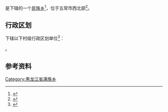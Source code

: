 {{中国乡级行政区
| 总面积 = 413平方公里
| 户籍人口 = 4万人
|23/01/84/209/000}}

'''{{PAGENAMEBASE}}'''是{{PRC admin/fullname|23/01/84/209/000|3}}下辖的一个[[民族乡|民族乡]]<ref>{{PRC admin/ref sgc|{{PRC admin/parent|23/01/84/209/000}}}}</ref>，位于五常市西北部<ref>{{Cite web |url=http://www.chinaquhua.cn/heilongjiang/ |title=红旗满族乡 |access-date=2011-09-13 |archive-date=2011-08-22 |archive-url=https://web.archive.org/web/20110822123644/http://www.chinaquhua.cn/heilongjiang/ |dead-url=yes }}</ref>。

== 行政区划 ==
{{PAGENAMEBASE}}下辖以下村级行政区划单位<ref>{{PRC admin/ref sgc|23/01/84/209/000}}</ref>：

{{PRC admin/children|23/01/84/209/000}}。

== 参考资料 ==
{{reflist}}

{{黑龙江行政区划小作品}}
{{PRC admin/navcat|23/01/84/209/000}}
[[Category:黑龙江省满族乡|Category:黑龙江省满族乡]]